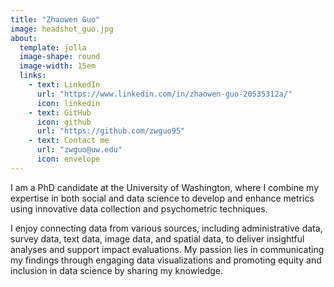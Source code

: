 ```yaml
---
title: "Zhaowen Guo"
image: headshot_guo.jpg
about:
  template: jolla
  image-shape: round
  image-width: 15em
  links:
    - text: LinkedIn
      url: "https://www.linkedin.com/in/zhaowen-guo-20535312a/"
      icon: linkedin
    - text: GitHub
      icon: github
      url: "https://github.com/zwguo95"
    - text: Contact me
      url: "zwguo@uw.edu"
      icon: envelope
---
```



I am a PhD candidate at the University of Washington, where I combine my expertise in both social and data science to develop and enhance metrics using innovative data collection and psychometric techniques. 

I enjoy connecting data from various sources, including administrative data, survey data, text data, image data, and spatial data, to deliver insightful analyses and support impact evaluations. My passion lies in communicating my findings through engaging data visualizations and promoting equity and inclusion in data science by sharing my knowledge. 

